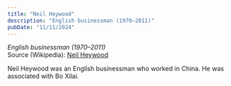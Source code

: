 ```yaml
---
title: "Neil Heywood"
description: "English businessman (1970–2011)"
pubDate: "11/11/2024"
---
```


*English businessman (1970–2011)*  
Source (Wikipedia): [Neil Heywood][1]

Neil Heywood was an English businessman who worked in China. He was associated with Bo Xilai.

[1]: https://en.wikipedia.org/wiki/Neil_Heywood
